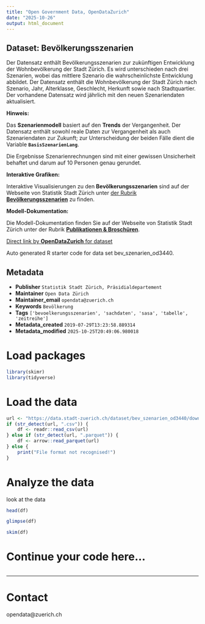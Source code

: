 ```yaml
---
title: "Open Government Data, OpenDataZurich"
date: "2025-10-26"
output: html_document
---
```


## Dataset: Bevölkerungsszenarien

Der Datensatz enthält Bevölkerungsszenarien zur zukünftigen Entwicklung der Wohnbevölkerung der Stadt Zürich. Es wird unterschieden nach drei Szenarien, wobei das mittlere Szenario die wahrscheinlichste Entwicklung abbildet. Der Datensatz enthält die Wohnbevölkerung der Stadt Zürich nach Szenario, Jahr, Alterklasse, Geschlecht, Herkunft sowie nach Stadtquartier.
Der vorhandene Datensatz wird jährlich mit den neuen Szenariendaten aktualisiert.

**Hinweis:**

 Das **Szenarienmodell** basiert auf den **Trends** der Vergangenheit. 
Der Datensatz enthält sowohl reale Daten zur Vergangenheit als auch Szenariendaten zur Zukunft; zur Unterscheidung der beiden Fälle dient die Variable **`BasisSzenarienLang`**. 

Die Ergebnisse Szenarienrechnungen sind mit einer gewissen Unsicherheit behaftet und darum auf 10 Personen genau gerundet.


[]()

**Interaktive Grafiken:**

Interaktive Visualisierungen zu den **Bevölkerungsszenarien** sind auf der Webseite von Statistik Stadt Zürich unter [der Rubrik **Bevölkerungsszenarien**](https://www.stadt-zuerich.ch/de/politik-und-verwaltung/statistik-und-daten/daten/bevoelkerung/bestand-und-entwicklung/bevoelkerungsszenarien.html) zu finden. 


[]()

**Modell-Dokumentation:**

 Die Modell-Dokumentation finden Sie auf der Webseite von Statistik Stadt Zürich unter der Rubrik [**Publikationen & Broschüren**](https://www.stadt-zuerich.ch/de/politik-und-verwaltung/statistik-und-daten/publikationen-und-dienstleistungen/publikationen/bevoelkerungsszenarien/bevszen-2025.html).

[]()



[Direct link by **OpenDataZurich** for dataset](https://data.stadt-zuerich.ch/dataset/bev_szenarien_od3440)

Auto generated R starter code for data set bev_szenarien_od3440.

## Metadata

- **Publisher** `Statistik Stadt Zürich, Präsidialdepartement`
- **Maintainer** `Open Data Zürich`
- **Maintainer_email** `opendata@zuerich.ch`
- **Keywords** `Bevölk­erung`
- **Tags** `['bevoelkerungsszenarien', 'sachdaten', 'sasa', 'tabelle', 'zeitreihe']`
- **Metadata_created** `2019-07-29T13:23:58.889314`
- **Metadata_modified** `2025-10-25T20:49:06.980018`


# Load packages

```r
library(skimr)
library(tidyverse)
```

# Load the data

```r
url <- "https://data.stadt-zuerich.ch/dataset/bev_szenarien_od3440/download/BEV344OD3440.csv"
if (str_detect(url, ".csv")) {
    df <- readr::read_csv(url)
} else if (str_detect(url, ".parquet")) {
    df <- arrow::read_parquet(url)
} else {
    print("File format not recognised!")
}
```

# Analyze the data

look at the data
```r
head(df)
```

```r
glimpse(df)
```

```r
skim(df)
```

# Continue your code here...

```r

```

------------------------------------------------------------------------

# Contact

opendata@zuerich.ch
